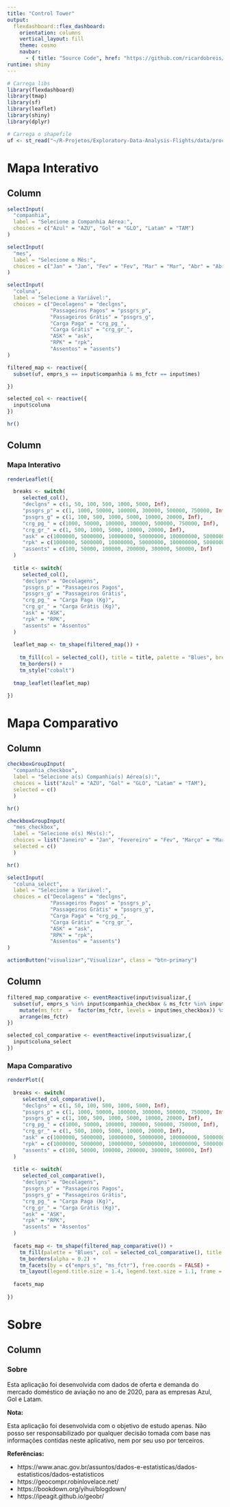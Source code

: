 ```yaml
---
title: "Control Tower"
output: 
  flexdashboard::flex_dashboard:
    orientation: columns
    vertical_layout: fill
    theme: cosmo
    navbar:
      - { title: "Source Code", href: "https://github.com/ricardobreis/Exploratory-Data-Analysis-Flights", align: right, icon: "fa-github" }
runtime: shiny
---
```


```r
# Carrega libs
library(flexdashboard)
library(tmap)
library(sf)
library(leaflet)
library(shiny)
library(dplyr)

# Carrega o shapefile
uf <- st_read("~/R-Projetos/Exploratory-Data-Analysis-Flights/data/processed/uf_aereas_shp.shp")
```

Mapa Interativo {data-icon="fa-globe-americas"}
=======================================================================

Column {data-width=300 .sidebar}
-----------------------------------------------------------------------

```r
selectInput(
  "companhia",
  label = "Selecione a Companhia Aérea:",
  choices = c("Azul" = "AZU", "Gol" = "GLO", "Latam" = "TAM")
)

selectInput(
  "mes",
  label = "Selecione o Mês:",
  choices = c("Jan" = "Jan", "Fev" = "Fev", "Mar" = "Mar", "Abr" = "Abr", "Mai" = "Mai", "Jun" = "Jun", "Jul" = "Jul")
)

selectInput(
  "coluna",
  label = "Selecione a Variável:",
  choices = c("Decolagens" = "declgns", 
              "Passageiros Pagos" = "pssgrs_p", 
              "Passageiros Grátis" = "pssgrs_g",
              "Carga Paga" = "crg_pg_",
              "Carga Grátis" = "crg_gr_",
              "ASK" = "ask",
              "RPK" = "rpk",
              "Assentos" = "assents")
)

filtered_map <- reactive({
  subset(uf, emprs_s == input$companhia & ms_fctr == input$mes)

})

selected_col <- reactive({
  input$coluna
})

hr()

```


Column {data-width=700}
-----------------------------------------------------------------------

### Mapa Interativo

```r

renderLeaflet({

  breaks <- switch( 
     selected_col(), 
     "declgns" = c(1, 50, 100, 500, 1000, 5000, Inf), 
     "pssgrs_p" = c(1, 1000, 50000, 100000, 300000, 500000, 750000, Inf),
     "pssgrs_g" = c(1, 100, 500, 1000, 5000, 10000, 20000, Inf),
     "crg_pg_" = c(1000, 50000, 100000, 300000, 500000, 750000, Inf),
     "crg_gr_" = c(1, 500, 1000, 5000, 10000, 20000, Inf),
     "ask" = c(1000000, 5000000, 10000000, 50000000, 100000000, 500000000, Inf),
     "rpk" = c(1000000, 5000000, 10000000, 50000000, 100000000, 500000000, Inf),
     "assents" = c(100, 50000, 100000, 200000, 300000, 500000, Inf)
  ) 
  
  title <- switch( 
     selected_col(), 
     "declgns" = "Decolagens", 
     "pssgrs_p" = "Passageiros Pagos",
     "pssgrs_g" = "Passageiros Grátis",
     "crg_pg_" = "Carga Paga (Kg)",
     "crg_gr_" = "Carga Grátis (Kg)",
     "ask" = "ASK",
     "rpk" = "RPK",
     "assents" = "Assentos"
  )
  
  leaflet_map <- tm_shape(filtered_map()) +
    
    tm_fill(col = selected_col(), title = title, palette = "Blues", breaks = breaks, id = "nam_stt") +
    tm_borders() +
    tm_style("cobalt")
    
  tmap_leaflet(leaflet_map)

})

```

Mapa Comparativo {data-icon="fa-map-marked-alt"}
=======================================================================

Column {data-width=300 .sidebar}
-----------------------------------------------------------------------
```r

checkboxGroupInput(
  "companhia_checkbox", 
  label = "Selecione a(s) Companhia(s) Aérea(s):", 
  choices = list("Azul" = "AZU", "Gol" = "GLO", "Latam" = "TAM"),
  selected = c()
  )

hr()

checkboxGroupInput(
  "mes_checkbox", 
  label = "Selecione o(s) Mês(s):", 
  choices = list("Janeiro" = "Jan", "Fevereiro" = "Fev", "Março" = "Mar", "Abril" = "Abr", "Maio" = "Mai", "Junho" = "Jun", "Julho" = "Jul"),
  selected = c()
  )

hr()

selectInput(
  "coluna_select",
  label = "Selecione a Variável:",
  choices = c("Decolagens" = "declgns", 
              "Passageiros Pagos" = "pssgrs_p", 
              "Passageiros Grátis" = "pssgrs_g",
              "Carga Paga" = "crg_pg_",
              "Carga Grátis" = "crg_gr_",
              "ASK" = "ask",
              "RPK" = "rpk",
              "Assentos" = "assents")
)

actionButton("visualizar","Visualizar", class = "btn-primary")

```

Column {data-width=700}
-----------------------------------------------------------------------

```r

filtered_map_comparative <- eventReactive(input$visualizar,{
  subset(uf, emprs_s %in% input$companhia_checkbox & ms_fctr %in% input$mes_checkbox) %>%
    mutate(ms_fctr  =  factor(ms_fctr, levels = input$mes_checkbox)) %>%
    arrange(ms_fctr)  
})

selected_col_comparative <- eventReactive(input$visualizar,{
  input$coluna_select
})

```

### Mapa Comparativo

```r
renderPlot({
  
  breaks <- switch( 
     selected_col_comparative(), 
     "declgns" = c(1, 50, 100, 500, 1000, 5000, Inf), 
     "pssgrs_p" = c(1, 1000, 50000, 100000, 300000, 500000, 750000, Inf),
     "pssgrs_g" = c(1, 100, 500, 1000, 5000, 10000, 20000, Inf),
     "crg_pg_" = c(1000, 50000, 100000, 300000, 500000, 750000, Inf),
     "crg_gr_" = c(1, 500, 1000, 5000, 10000, 20000, Inf),
     "ask" = c(1000000, 5000000, 10000000, 50000000, 100000000, 500000000, Inf),
     "rpk" = c(1000000, 5000000, 10000000, 50000000, 100000000, 500000000, Inf),
     "assents" = c(100, 50000, 100000, 200000, 300000, 500000, Inf)
  ) 
  
  title <- switch( 
     selected_col_comparative(), 
     "declgns" = "Decolagens", 
     "pssgrs_p" = "Passageiros Pagos",
     "pssgrs_g" = "Passageiros Grátis",
     "crg_pg_" = "Carga Paga (Kg)",
     "crg_gr_" = "Carga Grátis (Kg)",
     "ask" = "ASK",
     "rpk" = "RPK",
     "assents" = "Assentos"
  )
  
  facets_map <- tm_shape(filtered_map_comparative()) +
    tm_fill(palette = "Blues", col = selected_col_comparative(), title = title, breaks = breaks) +
    tm_borders(alpha = 0.2) +
    tm_facets(by = c("emprs_s", "ms_fctr"), free.coords = FALSE) +
    tm_layout(legend.title.size = 1.4, legend.text.size = 1.1, frame = "#efefef", panel.label.size = 1.5, panel.label.bg.color = "#efefef")
  
  facets_map
  
})
```

Sobre {data-icon="fa-info-circle"}
=======================================================================

Column {data-width=1000}
-----------------------------------------------------------------------

### Sobre

Esta aplicação foi desenvolvida com dados de oferta e demanda do mercado doméstico de aviação no ano de 2020, para as empresas Azul, Gol e Latam.

**Nota:**

Esta aplicação foi desenvolvida com o objetivo de estudo apenas. Não posso ser responsabilizado por qualquer decisão tomada com base nas informações contidas neste aplicativo, nem por seu uso por terceiros.

**Referências:**

- https://www.anac.gov.br/assuntos/dados-e-estatisticas/dados-estatisticos/dados-estatisticos
- https://geocompr.robinlovelace.net/
- https://bookdown.org/yihui/blogdown/
- https://ipeagit.github.io/geobr/
